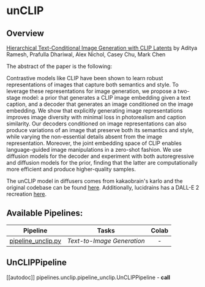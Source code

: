 <!--Copyright 2022 The HuggingFace Team. All rights reserved.
Licensed under the Apache License, Version 2.0 (the "License"); you may not use this file except in compliance with
the License. You may obtain a copy of the License at
http://www.apache.org/licenses/LICENSE-2.0
Unless required by applicable law or agreed to in writing, software distributed under the License is distributed on
an "AS IS" BASIS, WITHOUT WARRANTIES OR CONDITIONS OF ANY KIND, either express or implied. See the License for the
specific language governing permissions and limitations under the License.
-->

# unCLIP

## Overview

[Hierarchical Text-Conditional Image Generation with CLIP Latents](https://arxiv.org/abs/2204.06125) by Aditya Ramesh, Prafulla Dhariwal, Alex Nichol, Casey Chu, Mark Chen

The abstract of the paper is the following:

Contrastive models like CLIP have been shown to learn robust representations of images that capture both semantics and style. To leverage these representations for image generation, we propose a two-stage model: a prior that generates a CLIP image embedding given a text caption, and a decoder that generates an image conditioned on the image embedding. We show that explicitly generating image representations improves image diversity with minimal loss in photorealism and caption similarity. Our decoders conditioned on image representations can also produce variations of an image that preserve both its semantics and style, while varying the non-essential details absent from the image representation. Moreover, the joint embedding space of CLIP enables language-guided image manipulations in a zero-shot fashion. We use diffusion models for the decoder and experiment with both autoregressive and diffusion models for the prior, finding that the latter are computationally more efficient and produce higher-quality samples.

The unCLIP model in diffusers comes from kakaobrain's karlo and the original codebase can be found [here](https://github.com/kakaobrain/karlo). Additionally, lucidrains has a DALL-E 2 recreation [here](https://github.com/lucidrains/DALLE2-pytorch).

## Available Pipelines:

| Pipeline | Tasks | Colab
|---|---|:---:|
| [pipeline_unclip.py](https://github.com/huggingface/diffusers/blob/main/src/diffusers/pipelines/unclip/pipeline_unclip.py) | *Text-to-Image Generation* | - |


## UnCLIPPipeline
[[autodoc]] pipelines.unclip.pipeline_unclip.UnCLIPPipeline
    - __call__